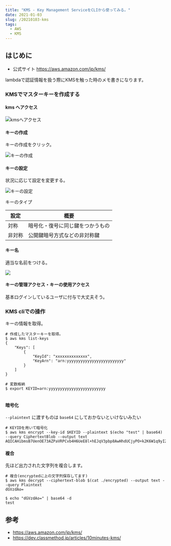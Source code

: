 ```yaml
---
title: "KMS - Key Management ServiceをCLIから使ってみる。"
date: 2021-01-03
slug: /20210103-kms
tags:
  - AWS
  - KMS
---
```



## はじめに

- 公式サイト
https://aws.amazon.com/jp/kms/

lambdaで認証情報を扱う際にKMSを触った時のメモ書きになります。

### KMSでマスターキーを作成する


#### kms へアクセス
![kmsへアクセス](https://storage.googleapis.com/zenn-user-upload/stiffqdnmnq4hks8441p7k5pywfr)

#### キーの作成
 キーの作成をクリック。

![キーの作成](https://storage.googleapis.com/zenn-user-upload/ud6vso0d2zzizkno9yc9apvv73ko)

#### キーの設定
状況に応じて設定を変更する。

![キーの設定](https://storage.googleapis.com/zenn-user-upload/doonkc5dqupr9ygxbwsz2c1o43c8)

キーのタイプ

|  設定  |  概要  |
| ---- | ---- |
|  対称  |  暗号化・復号に同じ鍵をつかうもの  |
|  非対称  |  公開鍵暗号方式などの非対称鍵  |

#### キー名

適当な名前をつける。

![](https://storage.googleapis.com/zenn-user-upload/31kcyh337g4ys2wnpfznirwyqpsc)

#### キーの管理アクセス・キーの使用アクセス

基本ログインしているユーザに付与で大丈夫そう。


### KMS cliでの操作


キーの情報を取得。

```shell
# 作成したマスターキーを取得。
$ aws kms list-keys
{
    "Keys": [
        {
            "KeyId": "xxxxxxxxxxxxxx",
            "KeyArn": "arn:yyyyyyyyyyyyyyyyyyyyyyyyy"
        }
    ]
}

# 変数格納
$ export KEYID=arn:yyyyyyyyyyyyyyyyyyyyyyyyy


```

#### 暗号化

`--plaintext` に渡すものは `base64` にしておかないといけないみたい

```shell
# KEYIDを用いて暗号化
$ aws kms encrypt --key-id $KEYID --plaintext $(echo "test" | base64) --query CiphertextBlob --output text 
AQICAHibmsB7UenOE73AZPaVRPCvb4H6UeE8l+hEJqV3pbp8AwHhdUCjyPO+k2K6W1q9yI26AAAAYzBhBgkqhkiG9w0BBwagVDBSAgEAME0GCSqGSIb3DQEHATAeBglghkgBZQMEAS4wEQQMMGkl/dOZe9zcntYkAgEQgCBf4B7cGHVsdfOa/vHldNMueaAe93mTfchdk6ShnF7pmg==
```


#### 複合
先ほど出力された文字列を複合します。

```shell
# 複合(encryptedに上の文字列保存してます)
$ aws kms decrypt --ciphertext-blob $(cat ./encrypted) --output text --query Plaintext 
dGVzdAo=

$ echo "dGVzdAo=" | base64 -d
test
```



## 参考

- https://aws.amazon.com/jp/kms/
- https://dev.classmethod.jp/articles/10minutes-kms/
